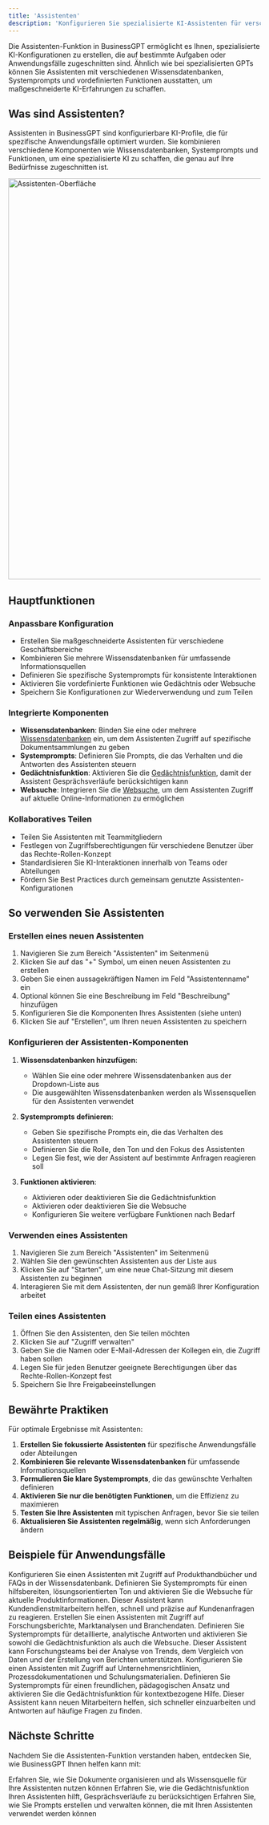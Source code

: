 ```yaml
---
title: 'Assistenten'
description: 'Konfigurieren Sie spezialisierte KI-Assistenten für verschiedene Anwendungsfälle'
---
```



Die Assistenten-Funktion in BusinessGPT ermöglicht es Ihnen, spezialisierte KI-Konfigurationen zu erstellen, die auf bestimmte Aufgaben oder Anwendungsfälle zugeschnitten sind. Ähnlich wie bei spezialisierten GPTs können Sie Assistenten mit verschiedenen Wissensdatenbanken, Systemprompts und vordefinierten Funktionen ausstatten, um maßgeschneiderte KI-Erfahrungen zu schaffen.

## Was sind Assistenten?

Assistenten in BusinessGPT sind konfigurierbare KI-Profile, die für spezifische Anwendungsfälle optimiert wurden. Sie kombinieren verschiedene Komponenten wie Wissensdatenbanken, Systemprompts und Funktionen, um eine spezialisierte KI zu schaffen, die genau auf Ihre Bedürfnisse zugeschnitten ist.

<img
  src="/images/screen/assistants_dark.png"
  alt="Assistenten-Oberfläche"
  width="800"
/>

## Hauptfunktionen

### Anpassbare Konfiguration

- Erstellen Sie maßgeschneiderte Assistenten für verschiedene Geschäftsbereiche
- Kombinieren Sie mehrere Wissensdatenbanken für umfassende Informationsquellen
- Definieren Sie spezifische Systemprompts für konsistente Interaktionen
- Aktivieren Sie vordefinierte Funktionen wie Gedächtnis oder Websuche
- Speichern Sie Konfigurationen zur Wiederverwendung und zum Teilen

### Integrierte Komponenten

- **Wissensdatenbanken**: Binden Sie eine oder mehrere [Wissensdatenbanken](/features/knowledge-library) ein, um dem Assistenten Zugriff auf spezifische Dokumentsammlungen zu geben
- **Systemprompts**: Definieren Sie Prompts, die das Verhalten und die Antworten des Assistenten steuern
- **Gedächtnisfunktion**: Aktivieren Sie die [Gedächtnisfunktion](/features/memory), damit der Assistent Gesprächsverläufe berücksichtigen kann
- **Websuche**: Integrieren Sie die [Websuche](/features/web-search), um dem Assistenten Zugriff auf aktuelle Online-Informationen zu ermöglichen

### Kollaboratives Teilen

- Teilen Sie Assistenten mit Teammitgliedern
- Festlegen von Zugriffsberechtigungen für verschiedene Benutzer über das Rechte-Rollen-Konzept
- Standardisieren Sie KI-Interaktionen innerhalb von Teams oder Abteilungen
- Fördern Sie Best Practices durch gemeinsam genutzte Assistenten-Konfigurationen

## So verwenden Sie Assistenten

### Erstellen eines neuen Assistenten

1. Navigieren Sie zum Bereich "Assistenten" im Seitenmenü
2. Klicken Sie auf das "+" Symbol, um einen neuen Assistenten zu erstellen
3. Geben Sie einen aussagekräftigen Namen im Feld "Assistentenname" ein
4. Optional können Sie eine Beschreibung im Feld "Beschreibung" hinzufügen
5. Konfigurieren Sie die Komponenten Ihres Assistenten (siehe unten)
6. Klicken Sie auf "Erstellen", um Ihren neuen Assistenten zu speichern

### Konfigurieren der Assistenten-Komponenten

1. **Wissensdatenbanken hinzufügen**:
   - Wählen Sie eine oder mehrere Wissensdatenbanken aus der Dropdown-Liste aus
   - Die ausgewählten Wissensdatenbanken werden als Wissensquellen für den Assistenten verwendet

2. **Systemprompts definieren**:
   - Geben Sie spezifische Prompts ein, die das Verhalten des Assistenten steuern
   - Definieren Sie die Rolle, den Ton und den Fokus des Assistenten
   - Legen Sie fest, wie der Assistent auf bestimmte Anfragen reagieren soll

3. **Funktionen aktivieren**:
   - Aktivieren oder deaktivieren Sie die Gedächtnisfunktion
   - Aktivieren oder deaktivieren Sie die Websuche
   - Konfigurieren Sie weitere verfügbare Funktionen nach Bedarf

### Verwenden eines Assistenten

1. Navigieren Sie zum Bereich "Assistenten" im Seitenmenü
2. Wählen Sie den gewünschten Assistenten aus der Liste aus
3. Klicken Sie auf "Starten", um eine neue Chat-Sitzung mit diesem Assistenten zu beginnen
4. Interagieren Sie mit dem Assistenten, der nun gemäß Ihrer Konfiguration arbeitet

### Teilen eines Assistenten

1. Öffnen Sie den Assistenten, den Sie teilen möchten
2. Klicken Sie auf "Zugriff verwalten"
3. Geben Sie die Namen oder E-Mail-Adressen der Kollegen ein, die Zugriff haben sollen
4. Legen Sie für jeden Benutzer geeignete Berechtigungen über das Rechte-Rollen-Konzept fest
5. Speichern Sie Ihre Freigabeeinstellungen

## Bewährte Praktiken

Für optimale Ergebnisse mit Assistenten:

1. **Erstellen Sie fokussierte Assistenten** für spezifische Anwendungsfälle oder Abteilungen
2. **Kombinieren Sie relevante Wissensdatenbanken** für umfassende Informationsquellen
3. **Formulieren Sie klare Systemprompts**, die das gewünschte Verhalten definieren
4. **Aktivieren Sie nur die benötigten Funktionen**, um die Effizienz zu maximieren
5. **Testen Sie Ihre Assistenten** mit typischen Anfragen, bevor Sie sie teilen
6. **Aktualisieren Sie Assistenten regelmäßig**, wenn sich Anforderungen ändern

## Beispiele für Anwendungsfälle

<AccordionGroup>
  <Accordion title="Kundenservice-Assistent">
    Konfigurieren Sie einen Assistenten mit Zugriff auf Produkthandbücher und FAQs in der Wissensdatenbank. Definieren Sie Systemprompts für einen hilfsbereiten, lösungsorientierten Ton und aktivieren Sie die Websuche für aktuelle Produktinformationen. Dieser Assistent kann Kundendienstmitarbeitern helfen, schnell und präzise auf Kundenanfragen zu reagieren.
  </Accordion>
  <Accordion title="Forschungs-Assistent">
    Erstellen Sie einen Assistenten mit Zugriff auf Forschungsberichte, Marktanalysen und Branchendaten. Definieren Sie Systemprompts für detaillierte, analytische Antworten und aktivieren Sie sowohl die Gedächtnisfunktion als auch die Websuche. Dieser Assistent kann Forschungsteams bei der Analyse von Trends, dem Vergleich von Daten und der Erstellung von Berichten unterstützen.
  </Accordion>
  <Accordion title="Onboarding-Assistent">
    Konfigurieren Sie einen Assistenten mit Zugriff auf Unternehmensrichtlinien, Prozessdokumentationen und Schulungsmaterialien. Definieren Sie Systemprompts für einen freundlichen, pädagogischen Ansatz und aktivieren Sie die Gedächtnisfunktion für kontextbezogene Hilfe. Dieser Assistent kann neuen Mitarbeitern helfen, sich schneller einzuarbeiten und Antworten auf häufige Fragen zu finden.
  </Accordion>
</AccordionGroup>

## Nächste Schritte

Nachdem Sie die Assistenten-Funktion verstanden haben, entdecken Sie, wie BusinessGPT Ihnen helfen kann mit:

<CardGroup>
  <Card 
    title="Wissensdatenbank" 
    icon="database" 
    href="/features/knowledge-library"
  >
    Erfahren Sie, wie Sie Dokumente organisieren und als Wissensquelle für Ihre Assistenten nutzen können
  </Card>
  <Card 
    title="Gedächtnisfunktion" 
    icon="brain" 
    href="/features/memory"
  >
    Erfahren Sie, wie die Gedächtnisfunktion Ihren Assistenten hilft, Gesprächsverläufe zu berücksichtigen
  </Card>
  <Card 
    title="Promptbibliotheken" 
    icon="book" 
    href="/features/prompt-libraries"
  >
    Erfahren Sie, wie Sie Prompts erstellen und verwalten können, die mit Ihren Assistenten verwendet werden können
  </Card>
</CardGroup>
